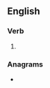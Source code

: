 ==English==

===Verb===
{{head|en|verb form}}

# {{en-past of|enplane}}

===Anagrams===
* {{anagrams|en|a=adeelnnp|panneled}}